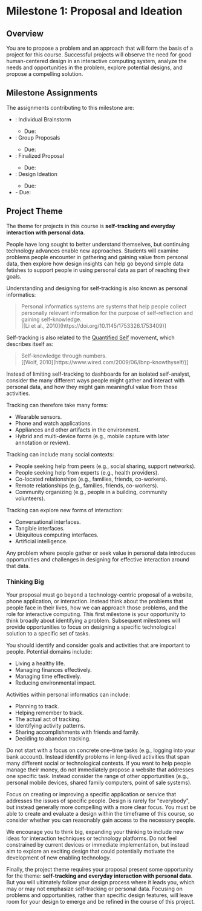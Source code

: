 
# Milestone 1: Proposal and Ideation

<UnderDevelopment display={false} />

## Overview

You are to propose a problem and an approach that will form the basis of a project for this course.
Successful projects will observe the need for good human-centered design in an interactive computing system,
analyze the needs and opportunities in the problem, explore potential designs, and propose a compelling solution.

## Milestone Assignments

The assignments contributing to this milestone are:

- <SiteLink linkKey={SiteLinks.assignment_1_1_top}/>: Individual Brainstorm
  - Due: <AssignmentDueDateTime assignmentKey={calendarData.assignments.assignment_1_1} />
- <SiteLink linkKey={SiteLinks.assignment_1_2_top}/>: Group Proposals
  - Due: <AssignmentDueDateTime assignmentKey={calendarData.assignments.assignment_1_2} />
- <SiteLink linkKey={SiteLinks.assignment_1_3_top}/>: Finalized Proposal
  - Due: <AssignmentDueDateTime assignmentKey={calendarData.assignments.assignment_1_3} />
- <SiteLink linkKey={SiteLinks.assignment_1_4_top}/>: Design Ideation
  - Due: <AssignmentDueDateTime assignmentKey={calendarData.assignments.assignment_1_4} />
- <SiteLink linkKey={SiteLinks.milestone_1_report_top}/>
  - Due: <AssignmentDueDateTime assignmentKey={calendarData.assignments.milestone_1_report} />

## Project Theme

The theme for projects in this course is __self-tracking and everyday interaction with personal data__.

People have long sought to better understand themselves, but continuing technology advances enable new approaches.
Students will examine problems people encounter in gathering and gaining value from personal data,
then explore how design insights
can help go beyond simple data fetishes to support people in using personal data as part of reaching their goals.

Understanding and designing for self-tracking is also known as personal informatics:

<blockquote className="blockquote">
  Personal informatics systems are systems that help people collect
  personally relevant information for the purpose of self-reflection and gaining self-knowledge.
  <footer className="blockquote-footer">
    [[Li et al., 2010](https://doi.org/10.1145/1753326.1753409)]
  </footer>
</blockquote>

Self-tracking is also related to the [Quantified Self](http://quantifiedself.com/) movement, which describes itself as:

<blockquote className="blockquote">
  Self-knowledge through numbers.
  <footer className="blockquote-footer">
    [[Wolf, 2010](https://www.wired.com/2009/06/lbnp-knowthyself/)]
  </footer>
</blockquote>

Instead of limiting self-tracking to dashboards for an isolated self-analyst,
consider the many different ways people might gather and interact with personal data,
and how they might gain meaningful value from these activities.

Tracking can therefore take many forms:

- Wearable sensors.
- Phone and watch applications.
- Appliances and other artifacts in the environment.
- Hybrid and multi-device forms (e.g., mobile capture with later annotation or review).

Tracking can include many social contexts:

- People seeking help from peers (e.g., social sharing, support networks).
- People seeking help from experts (e.g., health providers).
- Co-located relationships (e.g., families, friends, co-workers).
- Remote relationships (e.g., families, friends, co-workers).
- Community organizing (e.g., people in a building, community volunteers).

Tracking can explore new forms of interaction:

- Conversational interfaces.
- Tangible interfaces.
- Ubiquitous computing interfaces.
- Artificial intelligence.

Any problem where people gather or seek value in personal data
introduces opportunities and challenges in designing for effective interaction around that data.

### Thinking Big

Your proposal must go beyond a technology-centric proposal of a website, phone application, or interaction.
Instead think about the problems that people face in their lives,
how we can approach those problems, and the role for interactive computing.
This first milestone is your opportunity to think broadly about identifying a problem.
Subsequent milestones will provide opportunities to focus on designing a specific technological solution to a specific set of tasks.

You should identify and consider goals and activities that are important to people. Potential domains include:

 - Living a healthy life.
 - Managing finances effectively.
 - Managing time effectively.
 - Reducing environmental impact.

Activities within personal informatics can include:

 - Planning to track.
 - Helping remember to track.
 - The actual act of tracking.
 - Identifying activity patterns.
 - Sharing accomplishments with friends and family.
 - Deciding to abandon tracking.

Do not start with a focus on concrete one-time tasks (e.g., logging into your bank account).
Instead identify problems in long-lived activities that span many different social or technological contexts.
If you want to help people manage their money, do not immediately propose a website that addresses one specific task.
Instead consider the range of other opportunities (e.g., personal mobile devices, shared family computers, point of sale systems).

Focus on creating or improving a specific application or service that addresses the issues of specific people.
Design is rarely for "everybody", but instead generally more compelling with a more clear focus.
You must be able to create and evaluate a design within the timeframe of this course,
so consider whether you can reasonably gain access to the necessary people.

We encourage you to think big, expanding your thinking to include new ideas for interaction techniques or technology platforms.
Do not feel constrained by current devices or immediate implementation,
but instead aim to explore an exciting design that could potentially motivate the development of new enabling technology.

Finally, the project theme requires your proposal present some opportunity for the theme:
__self-tracking and everyday interaction with personal data__.
But you will ultimately follow your design process where it leads you, which may or may not emphasize self-tracking or personal data.
Focusing on problems and opportunities, rather than specific design features,
will leave room for your design to emerge and be refined in the course of this project.
